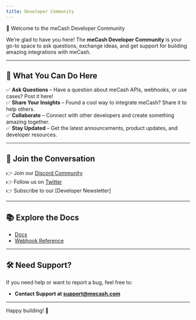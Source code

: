 ```yaml
---
title: Developer Community
---
```


👋 Welcome to the meCash Developer Community

We’re glad to have you here! The **meCash Developer Community** is your go-to space to ask questions, exchange ideas, and get support for building amazing integrations with meCash.

---

## 🚀 What You Can Do Here

✅ **Ask Questions** – Have a question about meCash APIs, webhooks, or use cases? Post it here!  
✅ **Share Your Insights** – Found a cool way to integrate meCash? Share it to help others.  
✅ **Collaborate** – Connect with other developers and create something amazing together.  
✅ **Stay Updated** – Get the latest announcements, product updates, and developer resources.

---

## 💬 Join the Conversation

👉 Join our [Discord Community](https://discord.gg/CC5v6h52Wk")  
👉 Follow us on [Twitter](https://twitter.com/me-cash)  
👉 Subscribe to our [Developer Newsletter]  

---

## 📚 Explore the Docs

- [Docs](https://docs.me-cash.com/)  
- [Webhook Reference](https://docs.me-cash.com/webhooks)  

---

## 🛠 Need Support?

If you need help or want to report a bug, feel free to:
- **Contact Support at [support@mecash.com](mailto:support@mecash.com)**  

---

Happy building! 🚀

